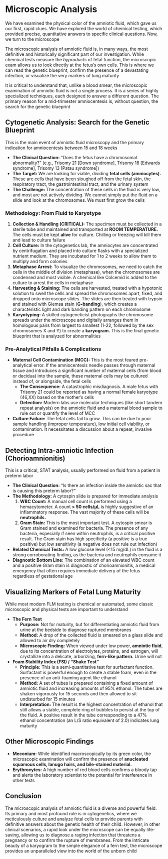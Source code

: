 # Microscopic Analysis {-}

We have examined the physical color of the amniotic fluid, which gave us our first, rapid clues. We have explored the world of chemical testing, which provided precise, quantitative answers to specific clinical questions. Now, we turn to the microscope

The microscopic analysis of amniotic fluid is, in many ways, the most definitive and historically significant part of our investigation. While chemical tests measure the *byproducts* of fetal function, the microscopic exam allows us to look directly at the fetus's own cells. This is where we can read the genetic blueprint, confirm the presence of a devastating infection, or visualize the very markers of lung maturity

It is critical to understand that, unlike a blood smear, the microscopic examination of amniotic fluid is not a single process. It is a series of highly specialized techniques, each designed to answer a different question. The primary reason for a mid-trimester amniocentesis is, without question, the search for the genetic blueprint

## **Cytogenetic Analysis: Search for the Genetic Blueprint** {-}

This is the main event of amniotic fluid microscopy and the primary indication for amniocentesis between 15 and 18 weeks

*   **The Clinical Question:** "Does the fetus have a chromosomal abnormality?" (e.g., Trisomy 21 [Down syndrome], Trisomy 18 [Edwards syndrome], Trisomy 13 [Patau syndrome])
*   **The Target:** We are looking for viable, dividing **fetal cells (amniocytes).** These are cells that have been sloughed off from the fetal skin, the respiratory tract, the gastrointestinal tract, and the urinary system
*   **The Challenge:** The concentration of these cells in the fluid is very low, and most are not actively dividing. We cannot simply put the fluid on a slide and look at the chromosomes. We must first grow the cells

### **Methodology: From Fluid to Karyotype** {-}

1.  **Collection & Handling (CRITICAL):** The specimen must be collected in a sterile tube and maintained and transported at **ROOM TEMPERATURE.** The cells must be kept **alive** for culture. Chilling or freezing will kill them and lead to culture failure
2.  **Cell Culture:** In the cytogenetics lab, the amniocytes are concentrated by centrifugation and placed into culture flasks with a specialized nutrient medium. They are incubated for 1 to 2 weeks to allow them to multiply and form colonies
3.  **Metaphase Arrest:** To visualize the chromosomes, we need to catch the cells in the middle of division (metaphase), when the chromosomes are condensed and most visible. A chemical like Colcemid is added to the culture to arrest the cells in metaphase
4.  **Harvesting & Staining:** The cells are harvested, treated with a hypotonic solution to swell the cells and spread the chromosomes apart, fixed, and dropped onto microscope slides. The slides are then treated with trypsin and stained with Giemsa stain (**G-banding**), which creates a characteristic light and dark banding pattern on each chromosome
5.  **Karyotyping:** A skilled cytogeneticist photographs the chromosome spreads under the microscope and digitally arranges them in homologous pairs from largest to smallest (1-22, followed by the sex chromosomes X and Y) to create a **karyogram.** This is the final genetic blueprint that is analyzed for abnormalities

### **Pre-Analytical Pitfalls & Complications** {-}

*   **Maternal Cell Contamination (MCC):** This is the most feared pre-analytical error. If the amniocentesis needle passes through maternal tissue and introduces a significant number of maternal cells (from blood or decidua) into the sample, these maternal cells may be cultured instead of, or alongside, the fetal cells
    *   **The Consequence:** A catastrophic misdiagnosis. A male fetus with Trisomy 21 could be reported as having a normal female karyotype (46,XX) based on the mother's cells
    *   **Detection:** Modern labs use molecular techniques (like short tandem repeat analysis) on the amniotic fluid and a maternal blood sample to rule out or quantify the level of MCC
*   **Culture Failure:** The fetal cells fail to grow. This can be due to poor sample handling (improper temperature), low initial cell viability, or contamination. It necessitates a discussion about a repeat, invasive procedure

## **Detecting Intra-amniotic Infection (Chorioamnionitis)** {-}

This is a critical, STAT analysis, usually performed on fluid from a patient in preterm labor

*   **The Clinical Question:** "Is there an infection inside the amniotic sac that is causing this preterm labor?"
*   **The Methodology:** A cytospin slide is prepared for immediate analysis
    1.  **WBC Count:** A manual cell count is performed using a hemacytometer. A count **> 50 cells/µL** is highly suggestive of an inflammatory response. The vast majority of these cells will be **neutrophils.**
    2.  **Gram Stain:** This is the most important test. A cytospin smear is Gram stained and examined for bacteria. The presence of any bacteria, especially if seen within neutrophils, is a critical positive result. The Gram stain has high specificity (a positive is a true positive) but low sensitivity (a negative does not rule out infection)
*   **Related Chemical Tests:** A low glucose level (<15 mg/dL) in the fluid is a strong corroborating finding, as the bacteria and neutrophils consume it
*   **Diagnostic Bottom Line:** The combination of an elevated WBC count and a positive Gram stain is diagnostic of chorioamnionitis, a medical emergency that often requires immediate delivery of the fetus regardless of gestational age

## **Visualizing Markers of Fetal Lung Maturity** {-}

While most modern FLM testing is chemical or automated, some classic microscopic and physical tests are important to understand

*   **The Fern Test**
    *   **Purpose:** Not for maturity, but for differentiating amniotic fluid from urine at the bedside to diagnose ruptured membranes
    *   **Method:** A drop of the collected fluid is smeared on a glass slide and allowed to air dry completely
    *   **Microscopic Finding:** When viewed under low power, **amniotic fluid**, due to its concentration of electrolytes, proteins, and estrogen, will crystallize into a delicate, arborizing, **fern-like pattern.** Urine will not
*   **Foam Stability Index (FSI) / "Shake Test"**
    *   **Principle:** This is a semi-quantitative test for surfactant function. Surfactant is powerful enough to create a stable foam, even in the presence of an anti-foaming agent like ethanol
    *   **Method:** A set of tubes is prepared containing a fixed amount of amniotic fluid and increasing amounts of 95% ethanol. The tubes are shaken vigorously for 15 seconds and then allowed to sit undisturbed for 15 minutes
    *   **Interpretation:** The result is the highest concentration of ethanol that still allows a stable, complete ring of bubbles to persist at the top of the fluid. A positive result in the tube corresponding to a 47% ethanol concentration (an L/S ratio equivalent of 2.0) indicates lung maturity

## **Other Microscopic Findings** {-}

*   **Meconium:** While identified macroscopically by its green color, the microscopic examination will confirm the presence of **anucleated squamous cells, lanugo hairs, and bile-stained material.**
*   **Erythrocytes:** A high number of red blood cells confirms a bloody tap and alerts the laboratory scientist to the potential for interference in other tests

## **Conclusion** {-}

The microscopic analysis of amniotic fluid is a diverse and powerful field. Its primary and most profound role is in cytogenetics, where we meticulously culture and analyze fetal cells to provide parents with definitive answers about the genetic health of their child. However, in other clinical scenarios, a rapid look under the microscope can be equally life-saving, allowing us to diagnose a raging infection that threatens a pregnancy or to confirm the rupture of membranes. From the intricate beauty of a karyogram to the simple elegance of a fern test, the microscope provides an unparalleled view into the world of the unborn child
